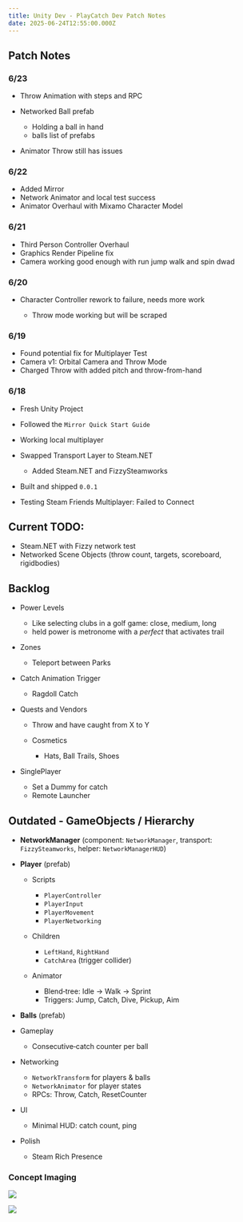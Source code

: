 ```yaml
---
title: Unity Dev - PlayCatch Dev Patch Notes
date: 2025-06-24T12:55:00.000Z
---
```

## Patch Notes

### 6/23

* Throw Animation with steps and RPC 
* Networked Ball prefab

  * Holding a ball in hand
  * balls list of prefabs
* Animator Throw still has issues

### 6/22

* Added Mirror
* Network Animator and local test success
* Animator Overhaul with Mixamo Character Model

### 6/21

* Third Person Controller Overhaul
* Graphics Render Pipeline fix
* Camera working good enough with run jump walk and spin
  dwad

### 6/20

* Character Controller rework to failure, needs more work

  * Throw mode working but will be scraped 

### 6/19

* Found potential fix for Multiplayer Test
* Camera v1: Orbital Camera and Throw Mode
* Charged Throw with added pitch and throw-from-hand

### 6/18

* Fresh Unity Project
* Followed the `Mirror Quick Start Guide`
* Working local multiplayer
* Swapped Transport Layer to Steam.NET

  * Added Steam.NET and FizzySteamworks
* Built and shipped `0.0.1`
* Testing Steam Friends Multiplayer: Failed to Connect

## Current TODO:

* Steam.NET with Fizzy network test
* Networked Scene Objects (throw count, targets, scoreboard, rigidbodies)

## Backlog

* Power Levels

  * Like selecting clubs in a golf game: close, medium, long
  * held power is metronome with a *perfect* that activates trail
* Zones

  * Teleport between Parks
* Catch Animation Trigger

  * Ragdoll Catch
* Quests and Vendors

  * Throw and have caught from X to Y
  * Cosmetics

    * Hats, Ball Trails, Shoes
* SinglePlayer

  * Set a Dummy for catch
  * Remote Launcher

## Outdated - GameObjects / Hierarchy

* **NetworkManager** (component: `NetworkManager`, transport: `FizzySteamworks`, helper: `NetworkManagerHUD`)
* **Player** (prefab)

  * Scripts

    * `PlayerController`
    * `PlayerInput`
    * `PlayerMovement`
    * `PlayerNetworking`
  * Children

    * `LeftHand`, `RightHand`
    * `CatchArea` (trigger collider)
  * Animator

    * Blend‑tree: Idle → Walk → Sprint
    * Triggers: Jump, Catch, Dive, Pickup, Aim
* **Balls** (prefab)
* Gameplay

  * Consecutive‑catch counter per ball
* Networking

  * `NetworkTransform` for players & balls
  * `NetworkAnimator` for player states
  * RPCs: Throw, Catch, ResetCounter
* UI

  * Minimal HUD: catch count, ping
* Polish

  * Steam Rich Presence

### Concept Imaging

![](/uploads/catch_concept_01.png)

![](/uploads/blender_unity.png)
